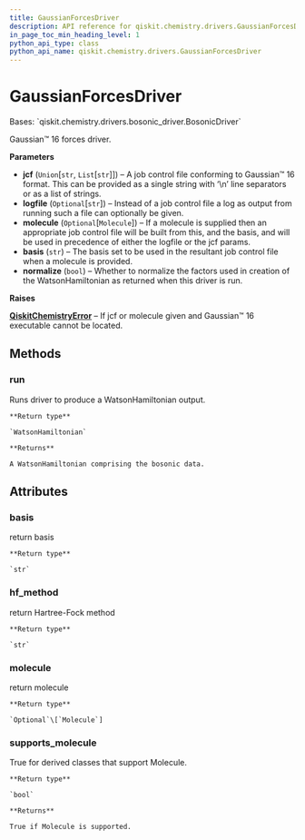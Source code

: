 ```yaml
---
title: GaussianForcesDriver
description: API reference for qiskit.chemistry.drivers.GaussianForcesDriver
in_page_toc_min_heading_level: 1
python_api_type: class
python_api_name: qiskit.chemistry.drivers.GaussianForcesDriver
---
```


# GaussianForcesDriver

<Class id="qiskit.chemistry.drivers.GaussianForcesDriver" isDedicatedPage={true} github="https://github.com/qiskit-community/qiskit-aqua/tree/stable/0.9/qiskit/chemistry/drivers/gaussiand/gaussian_forces_driver.py" signature="GaussianForcesDriver(jcf='\\n#p B3LYP/cc-pVTZ Freq=(Anharm) Int=Ultrafine SCF=VeryTight\\n\\nCO2 geometry optimization B3LYP/cc-pVTZ\\n\\n0 1\\nC -0.848629 2.067624 0.160992\\nO 0.098816 2.655801 -0.159738\\nO -1.796073 1.479446 0.481721\\n\\n', logfile=None, molecule=None, basis='sto-3g', normalize=True)" modifiers="class">
  Bases: `qiskit.chemistry.drivers.bosonic_driver.BosonicDriver`

  Gaussian™ 16 forces driver.

  **Parameters**

  *   **jcf** (`Union`\[`str`, `List`\[`str`]]) – A job control file conforming to Gaussian™ 16 format. This can be provided as a single string with ‘\n’ line separators or as a list of strings.
  *   **logfile** (`Optional`\[`str`]) – Instead of a job control file a log as output from running such a file can optionally be given.
  *   **molecule** (`Optional`\[`Molecule`]) – If a molecule is supplied then an appropriate job control file will be built from this, and the basis, and will be used in precedence of either the logfile or the jcf params.
  *   **basis** (`str`) – The basis set to be used in the resultant job control file when a molecule is provided.
  *   **normalize** (`bool`) – Whether to normalize the factors used in creation of the WatsonHamiltonian as returned when this driver is run.

  **Raises**

  [**QiskitChemistryError**](qiskit.chemistry.QiskitChemistryError "qiskit.chemistry.QiskitChemistryError") – If jcf or molecule given and Gaussian™ 16 executable cannot be located.

  ## Methods

  ### run

  <Function id="qiskit.chemistry.drivers.GaussianForcesDriver.run" signature="GaussianForcesDriver.run()">
    Runs driver to produce a WatsonHamiltonian output.

    **Return type**

    `WatsonHamiltonian`

    **Returns**

    A WatsonHamiltonian comprising the bosonic data.
  </Function>

  ## Attributes

  ### basis

  <Attribute id="qiskit.chemistry.drivers.GaussianForcesDriver.basis">
    return basis

    **Return type**

    `str`
  </Attribute>

  ### hf\_method

  <Attribute id="qiskit.chemistry.drivers.GaussianForcesDriver.hf_method">
    return Hartree-Fock method

    **Return type**

    `str`
  </Attribute>

  ### molecule

  <Attribute id="qiskit.chemistry.drivers.GaussianForcesDriver.molecule">
    return molecule

    **Return type**

    `Optional`\[`Molecule`]
  </Attribute>

  ### supports\_molecule

  <Attribute id="qiskit.chemistry.drivers.GaussianForcesDriver.supports_molecule">
    True for derived classes that support Molecule.

    **Return type**

    `bool`

    **Returns**

    True if Molecule is supported.
  </Attribute>
</Class>

